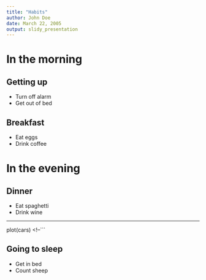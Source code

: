 ```yaml
---
title: "Habits"
author: John Doe
date: March 22, 2005
output: slidy_presentation
---
```


# In the morning

## Getting up

- Turn off alarm
- Get out of bed

## Breakfast

- Eat eggs
- Drink coffee

# In the evening

## Dinner

- Eat spaghetti
- Drink wine

---

<!-- ```{r, cars, fig.cap="A scatterplot.", echo=FALSE} -->
plot(cars)
<!--```

## Going to sleep

- Get in bed
- Count sheep
